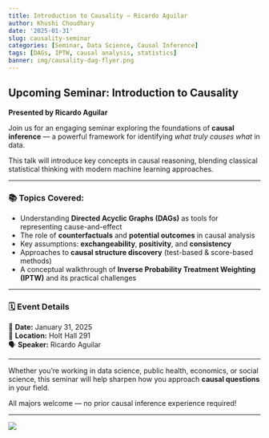 ```yaml
---
title: Introduction to Causality – Ricardo Aguilar
author: Khushi Choudhary
date: '2025-01-31'
slug: causality-seminar
categories: [Seminar, Data Science, Causal Inference]
tags: [DAGs, IPTW, causal analysis, statistics]
banner: img/causality-dag-flyer.png
---
```


## Upcoming Seminar: Introduction to Causality  
**Presented by Ricardo Aguilar**

Join us for an engaging seminar exploring the foundations of **causal inference** — a powerful framework for identifying *what truly causes what* in data.

This talk will introduce key concepts in causal reasoning, blending classical statistical thinking with modern machine learning approaches.

---

### 📚 Topics Covered:
- Understanding **Directed Acyclic Graphs (DAGs)** as tools for representing cause-and-effect  
- The role of **counterfactuals** and **potential outcomes** in causal analysis  
- Key assumptions: **exchangeability**, **positivity**, and **consistency**  
- Approaches to **causal structure discovery** (test-based & score-based methods)  
- A conceptual walkthrough of **Inverse Probability Treatment Weighting (IPTW)** and its practical challenges

---

### 🗓️ Event Details  
📅 **Date:** January 31, 2025  
📍 **Location:** Holt Hall 291  
🗣️ **Speaker:** Ricardo Aguilar

---

Whether you're working in data science, public health, economics, or social science, this seminar will help sharpen how you approach **causal questions** in your field.

All majors welcome — no prior causal inference experience required!

---

![](Ricardo-Aguilar.png)
